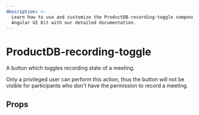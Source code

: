 ```yaml
---
description: >-
  Learn how to use and customize the ProductDB-recording-toggle component in ProductDB's
  Angular UI Kit with our detailed documentation.
---
```


# ProductDB-recording-toggle

A button which toggles recording state of a meeting.

Only a privileged user can perform this action,
thus the button will not be visible for participants
who don't have the permission to record a meeting.

## Props

<PropsTable of="ProductDB-recording-toggle" />

<head>
  <title>Angular UI Kit ProductDB-recording-toggle</title>
</head>
